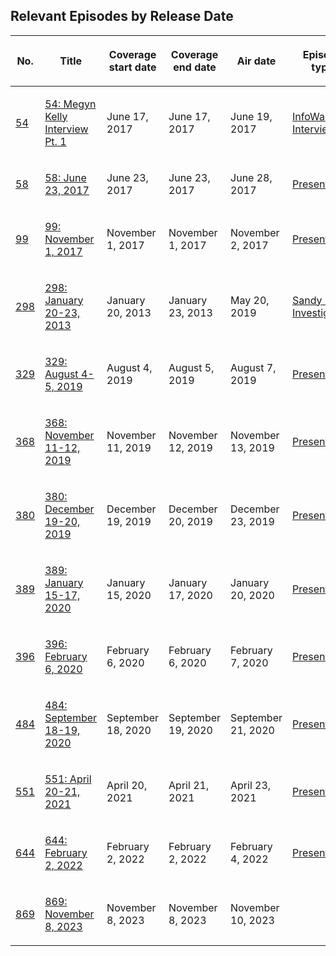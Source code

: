 {{ExternalRedirect}}

==Relevant Episodes by Release Date==
{| class="fandom-table"
!No.
!Title
!Coverage
start date
!Coverage
end date
!Air date
!Episode type
|-
|[[54: Megyn Kelly Interview Pt. 1|54]]
|[[54: Megyn Kelly Interview Pt. 1]]
|June 17, 2017
|June 17, 2017
|June 19, 2017
|[[:Category:InfoWars Interview|InfoWars Interview]]
|-
|[[58: June 23, 2017|58]]
|[[58: June 23, 2017]]
|June 23, 2017
|June 23, 2017
|June 28, 2017
|[[:Category:Present Day|Present Day]]
|-
|[[99: November 1, 2017|99]]
|[[99: November 1, 2017]]
|November 1, 2017
|November 1, 2017
|November 2, 2017
|[[:Category:Present Day|Present Day]]
|-
|[[298: January 20-23, 2013|298]]
|[[298: January 20-23, 2013]]
|January 20, 2013
|January 23, 2013
|May 20, 2019
|[[:Category:Sandy Hook Investigation|Sandy Hook Investigation]]
|-
|[[329: August 4-5, 2019|329]]
|[[329: August 4-5, 2019]]
|August 4, 2019
|August 5, 2019
|August 7, 2019
|[[:Category:Present Day|Present Day]]
|-
|[[368: November 11-12, 2019|368]]
|[[368: November 11-12, 2019]]
|November 11, 2019
|November 12, 2019
|November 13, 2019
|[[:Category:Present Day|Present Day]]
|-
|[[380: December 19-20, 2019|380]]
|[[380: December 19-20, 2019]]
|December 19, 2019
|December 20, 2019
|December 23, 2019
|[[:Category:Present Day|Present Day]]
|-
|[[389: January 15-17, 2020|389]]
|[[389: January 15-17, 2020]]
|January 15, 2020
|January 17, 2020
|January 20, 2020
|[[:Category:Present Day|Present Day]]
|-
|[[396: February 6, 2020|396]]
|[[396: February 6, 2020]]
|February 6, 2020
|February 6, 2020
|February 7, 2020
|[[:Category:Present Day|Present Day]]
|-
|[[484: September 18-19, 2020|484]]
|[[484: September 18-19, 2020]]
|September 18, 2020
|September 19, 2020
|September 21, 2020
|[[:Category:Present Day|Present Day]]
|-
|[[551: April 20-21, 2021|551]]
|[[551: April 20-21, 2021]]
|April 20, 2021
|April 21, 2021
|April 23, 2021
|[[:Category:Present Day|Present Day]]
|-
|[[644: February 2, 2022|644]]
|[[644: February 2, 2022]]
|February 2, 2022
|February 2, 2022
|February 4, 2022
|[[:Category:Present Day|Present Day]]
|-
|[[869: November 8, 2023|869]]
|[[869: November 8, 2023]]
|November 8, 2023
|November 8, 2023
|November 10, 2023
|
|}
